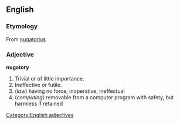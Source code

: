 ==English==
===Etymology===
From {{L.}} [[nugatorius]]
===Adjective===
[[Category:English adjectives]]
'''nugatory'''
#Trivial or of little importance.
#Ineffective or futile.
#(''law'') having no force, inoperative, ineffectual
#(''computing'') removable from a computer program with safety, but harmless if retained
